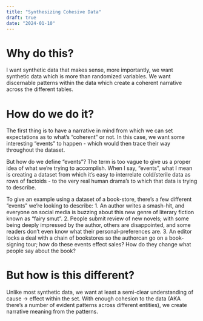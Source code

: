 ```yaml
---
title: "Synthesizing Cohesive Data"
draft: true
date: "2024-01-10"
---
```


# Why do this?
I want synthetic data that makes sense, more importantly, we want synthetic data which is more than randomized variables. We want discernable patterns within the data which create a coherent narrative across the different tables.

# How do we do it?
The first thing is to have a narrative in mind from which we can set expectations as to what's "coherent" or not. In this case, we want some interesting "events" to happen - which would then trace their way throughout the dataset.

But how do we define "events"? The term is too vague to give us a proper idea of what we're trying to accomplish. When I say, "events", what I mean is creating a dataset from which it's easy to interrelate cold/sterile data as rows of factoids - to the very real human drama's to which that data is trying to describe.

To give an example using a dataset of a book-store, there's a few different "events" we're looking to describe:
1. An author writes a smash-hit, and everyone on social media is buzzing about this new genre of literary fiction known as "fairy smut".
2. People submit review of new novels; with some being deeply impressed by the author, others are disappointed, and some readers don't even know what their personal-preferences are.
3. An editor locks a deal with a chain of bookstores so the authorcan go on a book-signing tour; how do these events effect sales? How do they change what people say about the book?

# But how is this different?
Unlike most synthetic data, we want at least a semi-clear understanding of cause -> effect within the set. With enough cohesion to the data (AKA there's a number of evident patterns across different entities), we create narrative meaning from the patterns.

